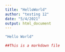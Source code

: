 ```yaml
---
title: "HelloWorld"
author: "testing 12"
date: "5/4/2021"
output: html_document
---
```

```r
"Hello World"

##This is a markdown file

```

